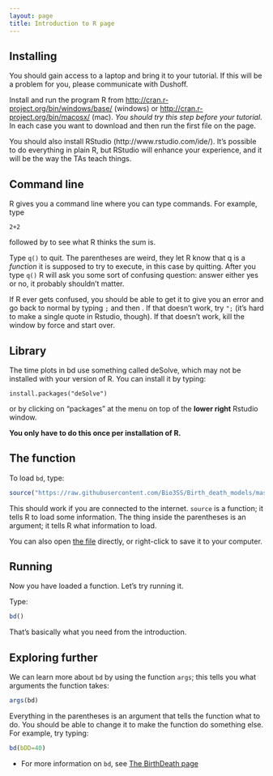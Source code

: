 ```yaml
---
layout: page
title: Introduction to R page
---
```


Installing
----------

You should gain access to a laptop and bring it to your tutorial. If
this will be a problem for you, please communicate with Dushoff.

Install and run the program R from
<http://cran.r-project.org/bin/windows/base/>
(windows) or
<http://cran.r-project.org/bin/macosx/>
(mac).
*You should try this step before your tutorial*. 
In each case you want to download and then run the first file on the page.

You should also install RStudio (http://www.rstudio.com/ide/). It's
possible to do everything in plain R, but RStudio will enhance your
experience, and it will be the way the TAs teach things.

Command line {#command_line}
------------

R gives you a command line where you can type commands. For example,
type

`2+2`

followed by <enter>
to see what R thinks the sum is.

Type `q()` to quit. The parentheses are weird, they let R know that q is
a *function* it is supposed to try to execute, in this case by quitting.
After you type `q()` R will ask you some sort of confusing question:
answer either yes or no, it probably shouldn't matter.

If R ever gets confused, you should be able to get it to give you an
error and go back to normal by typing `;` and then <enter>
. If that
doesn't work, try `";` (it's hard to make a single quote in Rstudio,
though). If that doesn't work, kill the window by force and start over.

Library
-------

The time plots in bd use something called deSolve, which may not be
installed with your version of R. You can install it by typing:
```
install.packages("deSolve") 
```

or by clicking on "packages" at the menu on top of the **lower right**
Rstudio window.

**You only have to do this once per installation of R.**

The function {#the_function}
------------

To load `bd`, type:

```r
source("https://raw.githubusercontent.com/Bio3SS/Birth_death_models/master/bd.R") 
```

This should work if you are connected to the internet. `source` is a
function; it tells R to load some information. The thing inside the
parentheses is an argument; it tells R what information to load.

You can also open [the file](https://raw.githubusercontent.com/Bio3SS/Birth_death_models/master/bd.R) directly, or right-click to save it to your computer.

Running
-------

Now you have loaded a function. Let's try running it.

Type:

```r
bd() 
```

That's basically what you need from the introduction.

Exploring further
-----------------

We can learn more about `bd` by using the function `args`; this tells
you what arguments the function takes:

```r
args(bd) 
```

Everything in the parentheses is an argument that tells the function
what to do. You should be able to change it to make the function do
something else. For example, try typing:

```r
bd(bDD=40) 
```

-   For more information on `bd`, see
    [The BirthDeath page](bd.export.html)
